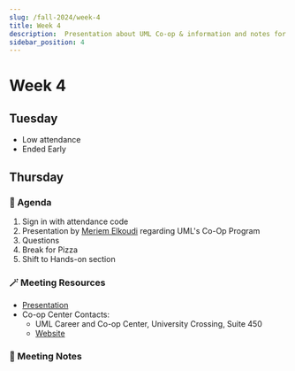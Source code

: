 ```yaml
---
slug: /fall-2024/week-4
title: Week 4
description:  Presentation about UML Co-op & information and notes for the third week of the Fall 2024 semester for the UMass Lowell Cloud Computing Club.
sidebar_position: 4
---
```


# Week 4

## Tuesday
- Low attendance
- Ended Early

## Thursday

### 🚩 Agenda
1. Sign in with attendance code
2. Presentation by [Meriem Elkoudi](https://www.linkedin.com/in/melkoudi?miniProfileUrn=urn%3Ali%3Afs_miniProfile%3AACoAAEEDAzoB9T21sWxU0rlNQT2inWF1F2Djl-k&lipi=urn%3Ali%3Apage%3Ad_flagship3_search_srp_all%3BLBeoLlEOSeC1uD5KUmaD3g%3D%3D) regarding UML's Co-Op Program
3. Questions
4. Break for Pizza
5. Shift to Hands-on section

### 🪄 Meeting Resources

- [Presentation](https://studentuml-my.sharepoint.com/:p:/g/personal/meriem_elkoudi_student_uml_edu/Eda5tIAgLGJDmmGovQ2pzS0BO61Fc-lC2hRNAKzKRYKyRQ?xsdata=MDV8MDJ8Q2xvdWRDb21wdXRpbmdDbHViQHVtbC5lZHV8MzNkZGRjYWY4NmE3NGQ0N2U0YzAwOGRjZGQ5YzdlNDd8NGMyNWI4YTYxN2Y3NDZmOTgzZjA1NDczNGFiODFmYjF8MHwwfDYzODYyODkxMTQwNTc3MjI2NXxVbmtub3dufFRXRnBiR1pzYjNkOGV5SldJam9pTUM0d0xqQXdNREFpTENKUUlqb2lWMmx1TXpJaUxDSkJUaUk2SWsxaGFXd2lMQ0pYVkNJNk1uMD18MHx8fA%3d%3d&sdata=dk1WNFhYdjg0OG15aE5HMkp4V1RxckRTSDNmWTViS1g4WnVoWTVaWWI5dz0%3d)
- Co-op Center Contacts:
    - UML Career and Co-op Center, University Crossing, Suite 450
    - [Website](https://career.uml.edu/channels/undergraduate-coop/)


### 📓 Meeting Notes

